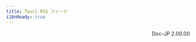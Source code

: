 ```yaml
---
title: Tauri RSS フィード
i18nReady: true
---
```



<LinkCard
  title="すべての更新情報"
  description="サイト全体の更新通知を受け取ります"
  href="/feed.xml"
/>

<LinkCard
  title="ブログの更新情報"
  description="最新のブログ投稿や記事を確認します"
  href="/blog/rss.xml"
/>

<LinkCard
  title="ページの更新情報"
  description="メインサイトの更新情報を受け取ります。"
  href="/pages.xml"
/>

<div style="text-align: right;">Doc-JP 2.00.00</div>

